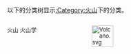 以下的分类树显示[[:Category:火山|:Category:火山]]下的分类。
<div style="-moz-column-count:2; column-count:2; font-size:92%">
<span style="float:right;margin-left:0.9em">[[File:Volcano.svg|50px]]</span>
<categorytree>火山</categorytree>
<categorytree>火山学</categorytree>
</div>